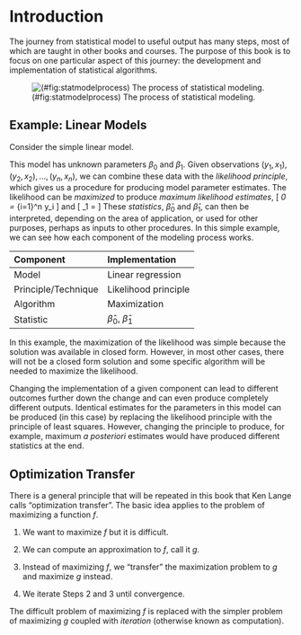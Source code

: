 # Introduction


The journey from statistical model to useful output has many steps, most of which are taught in other books and courses. The purpose of this book is to focus on one particular aspect of this journey: the development and implementation of statistical algorithms. 

![(\#fig:statmodelprocess) The process of statistical modeling.](image/statmodelprocess.png)

## Example: Linear Models

Consider the simple linear model. 
\begin{equation}
y = \beta_0 + \beta_1 x + \varepsilon
(\#eq:regression)
\end{equation}

This model has unknown parameters $\beta_0$ and $\beta_1$. Given observations $(y_1, x_1), (y_2, x_2),\dots, (y_n, x_n)$, we can combine these data with the *likelihood principle*, which gives us a procedure for producing model parameter estimates. The likelihood can be *maximized* to produce *maximum likelihood estimates*,
\[
\hat{\beta}_0 = \frac{1}{n}\sum_{i=1}^n y_i
\]
and
\[
\hat{\beta}_1 
= 
\frac{\sum_{i=1}^n (x_i-\bar{x})(y_i-\bar{y})}{\sum_{i=1}^n (x_i-\bar{x})}
\]
These *statistics*, $\hat{\beta}_0$ and $\hat{\beta}_1$, can then be interpreted, depending on the area of application, or used for other purposes, perhaps as inputs to other procedures. In this simple example, we can see how each component of the modeling process works.

| Component | Implementation | 
| :-------- | :------------- |
| Model | Linear regression |
| Principle/Technique | Likelihood principle | 
| Algorithm | Maximization |
| Statistic | $\hat{\beta}_0$, $\hat{\beta}_1$ |

In this example, the maximization of the likelihood was simple because the solution was available in closed form. However, in most other cases, there will not be a closed form solution and some specific algorithm will be needed to maximize the likelihood.

Changing the implementation of a given component can lead to different outcomes further down the change and can even produce completely different outputs. Identical estimates for the parameters in this model can be produced (in this case) by replacing the likelihood principle with the principle of least squares. However, changing the principle to produce, for example, maximum *a posteriori* estimates would have produced different statistics at the end.



## Optimization Transfer

There is a general principle that will be repeated in this book that Ken Lange calls "optimization transfer". The basic idea applies to the problem of maximizing a function $f$.

1. We want to maximize $f$ but it is difficult.

2. We can compute an approximation to $f$, call it $g$.

3. Instead of maximizing $f$, we "transfer" the maximization problem to $g$ and maximize $g$ instead.

4. We iterate Steps 2 and 3 until convergence.

The difficult problem of maximizing $f$ is replaced with the simpler problem of maximizing $g$ coupled with *iteration* (otherwise known as computation).
